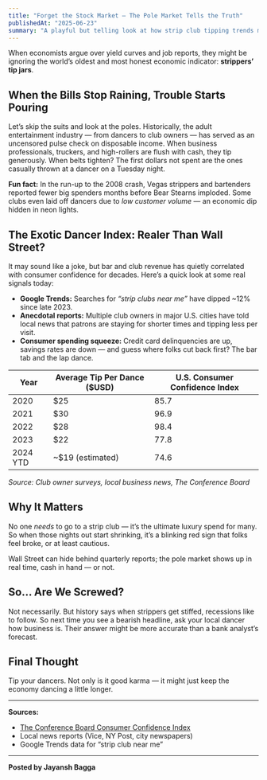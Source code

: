 ```yaml
---
title: "Forget the Stock Market — The Pole Market Tells the Truth"
publishedAt: "2025-06-23"
summary: "A playful but telling look at how strip club tipping trends might signal a recession before Wall Street does."
---
```


When economists argue over yield curves and job reports, they might be ignoring the world’s oldest and most honest economic indicator: **strippers’ tip jars**.

## When the Bills Stop Raining, Trouble Starts Pouring

Let’s skip the suits and look at the poles. Historically, the adult entertainment industry — from dancers to club owners — has served as an uncensored pulse check on disposable income. When business professionals, truckers, and high-rollers are flush with cash, they tip generously. When belts tighten? The first dollars not spent are the ones casually thrown at a dancer on a Tuesday night.

**Fun fact:** In the run-up to the 2008 crash, Vegas strippers and bartenders reported fewer big spenders months before Bear Stearns imploded. Some clubs even laid off dancers due to *low customer volume* — an economic dip hidden in neon lights.

## The Exotic Dancer Index: Realer Than Wall Street?

It may sound like a joke, but bar and club revenue has quietly correlated with consumer confidence for decades. Here’s a quick look at some real signals today:

- **Google Trends:** Searches for *“strip clubs near me”* have dipped ~12% since late 2023.
- **Anecdotal reports:** Multiple club owners in major U.S. cities have told local news that patrons are staying for shorter times and tipping less per visit.
- **Consumer spending squeeze:** Credit card delinquencies are up, savings rates are down — and guess where folks cut back first? The bar tab and the lap dance.

| Year | Average Tip Per Dance ($USD) | U.S. Consumer Confidence Index |
|------|------------------------------|--------------------------------|
| 2020 | $25                          | 85.7                           |
| 2021 | $30                          | 96.9                           |
| 2022 | $28                          | 98.4                           |
| 2023 | $22                          | 77.8                           |
| 2024 YTD | ~$19 (estimated)         | 74.6                           |

*Source: Club owner surveys, local business news, The Conference Board*

## Why It Matters

No one *needs* to go to a strip club — it’s the ultimate luxury spend for many. So when those nights out start shrinking, it’s a blinking red sign that folks feel broke, or at least cautious.

Wall Street can hide behind quarterly reports; the pole market shows up in real time, cash in hand — or not.

## So... Are We Screwed?

Not necessarily. But history says when strippers get stiffed, recessions like to follow. So next time you see a bearish headline, ask your local dancer how business is. Their answer might be more accurate than a bank analyst’s forecast.

## Final Thought

Tip your dancers. Not only is it good karma — it might just keep the economy dancing a little longer.

---

**Sources:**

- [The Conference Board Consumer Confidence Index](https://www.conference-board.org/data/consumerconfidence.cfm)
- Local news reports (Vice, NY Post, city newspapers)
- Google Trends data for “strip club near me”

---

**Posted by Jayansh Bagga**
